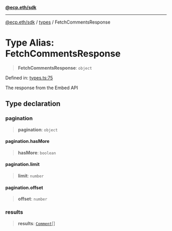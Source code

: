 [**@ecp.eth/sdk**](/sdk-reference/index.mdx)

***

[@ecp.eth/sdk](/sdk-reference/index.mdx) / [types](/sdk-reference/types/index.mdx) / FetchCommentsResponse

# Type Alias: FetchCommentsResponse

> **FetchCommentsResponse**: `object`

Defined in: [types.ts:75](https://github.com/ecp-eth/comments-monorepo/blob/main/packages/sdk/src/types.ts#L75)

The response from the Embed API

## Type declaration

### pagination

> **pagination**: `object`

#### pagination.hasMore

> **hasMore**: `boolean`

#### pagination.limit

> **limit**: `number`

#### pagination.offset

> **offset**: `number`

### results

> **results**: [`Comment`](/sdk-reference/types/type-aliases/Comment.mdx)[]
